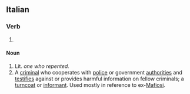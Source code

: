 ==Italian==

===Verb===
{{it-pp|pentit}}

# {{past participle of|[[pentirsi#Italian|pentirsi]]|lang=Italian}}

====Noun====
{{it-noun|pentit|m|o|i}}

#Lit. ''one who repented.'' 
# A [[criminal]] who cooperates with [[police]] or government [[authorities]] and [[testifies]] against or provides harmful information on fellow criminals; a [[turncoat]] or [[informant]]. Used mostly in reference to ex-[[Mafiosi]].